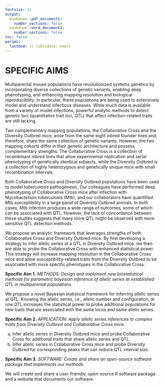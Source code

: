```yaml
---
fontsize: 11
output: 
  bookdown::pdf_document2:    
    number_sections: false
  bookdown::word_document2:  
    number_sections: false
toc: false
params:
  lastmod: !r lubridate::now()  
---
```



# SPECIFIC AIMS

Multiparental mouse populations have revolutionized systems genetics by incorporating
diverse collections of genetic variants, enabling deep phenotyping, and enhancing 
mapping resolution and biological reproducibility. 
In particular, these populations are being used to extensively model and understand infectious diseases. 
While much data is available from a variety of model infections, powerful analytic methods to detect genetic loci (quantitative trait loci, QTL) that affect infection-related traits are still lacking.

Two complementary mapping populations, the
Collaborative Cross and the Diversity Outbred mice, arise from the same eight inbred 
founder lines and, therefore, share the same collection of genetic variants. However, the two mapping cohorts 
differ in their genetic architecture and possess complementary strengths. 
The Collaborative Cross is a collection of 
recombinant inbred lines that allow experimental replication and serial phenotyping of 
genetically identical subjects, while the 
Diversity Outbred is a collection of highly heterozygous and genetically unique 
mice with small recombination intervals.

Both Collaborative Cross and Diversity Outbred populations have been used to model tuberculosis pathogenesis. 
Our colleagues have performed deep 
phenotyping of Collaborative Cross mice after infection with Mycobacterium tuberculosis (Mtb), and our collaborators have quantified Mtb 
susceptibility in a large panel of Diversity Outbred animals. In both cases, Mtb infection produces a wide range of 
outcomes, some of which can be associated with QTL.  However, the lack of concordance between these studies 
suggests that many more QTL might be observed with more sensitive QTL detection methods.

We propose an analytic framework that leverages strengths of both Collaborative Cross and Diversity Outbred mice. 
By first developing a strategy to infer allelic series at a QTL in Diversity Outbred mice, we then are able to probe the Collaborative Cross with enhanced statistical power. This strategy will increase mapping resolution in the Collaborative Cross mice
and allow susceptibility-related traits from the Diversity Outbred to be associated with more specific phenotypes in the Collaborative Cross. 


**Specific Aim 1.** *METHODS: Design and implement new biostatistical methods for parametric bayesian inference of allelic series at established QTL in multiparental populations.* 

We propose a novel Bayesian statistical framework for inferring allelic series at QTL. Knowing the 
allelic series, 
*i.e.*, allelic number and configuration, at one QTL increases the statistical power to probe additional populations for new traits that are associated with the same locus and same allelic series.


**Specific Aim 2.** *APPLICATION: Apply allelic series inferences to complex traits from Diversity Outbred and Collaborative Cross mice.* 

  a. Infer allelic series in Diversity Outbred mice and probe Collaborative Cross for additional traits that share allelic series and QTL.
  b. Infer allelic series in Collaborative Cross mice and probe Diversity Outbred for corresponding peaks that can reduce QTL interval size.



**Specific Aim 3.** *SOFTWARE: Create and share an open-source software package that implements our methods.* 

We will create and share a user-friendly, open-source R software package and a website that documents our software.
